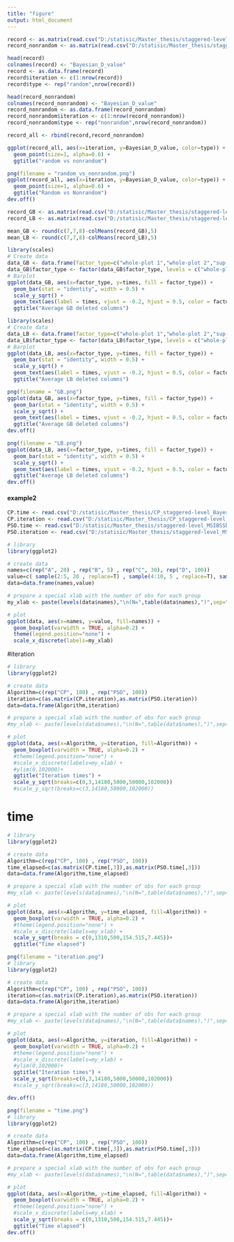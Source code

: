 ```yaml
---
title: "figure"
output: html_document
---
```

```r
record <- as.matrix(read.csv("D:/statisic/Master_thesis/staggered-level_MSIBSSD_BayesianD/record.csv",header = T))
record_nonrandom <- as.matrix(read.csv("D:/statisic/Master_thesis/staggered-level_MSIBSSD_BayesianD/record_nonrandom.csv",header = T))
```

```r
head(record)
colnames(record) <- "Bayesian_D_value"
record <- as.data.frame(record)
record$iteration <- c(1:nrow(record))
record$type <- rep("random",nrow(record))
```

```r
head(record_nonrandom)
colnames(record_nonrandom) <- "Bayesian_D_value"
record_nonrandom <- as.data.frame(record_nonrandom)
record_nonrandom$iteration <- c(1:nrow(record_nonrandom))
record_nonrandom$type <- rep("nonrandom",nrow(record_nonrandom))
```

```r
record_all <- rbind(record,record_nonrandom)
```


```r
ggplot(record_all, aes(x=iteration, y=Bayesian_D_value, color=type)) + 
  geom_point(size=1, alpha=0.6) + 
  ggtitle("random vs nonrandom")
```

```r
png(filename = "random_vs_nonrandom.png")
ggplot(record_all, aes(x=iteration, y=Bayesian_D_value, color=type)) + 
  geom_point(size=1, alpha=0.6) + 
  ggtitle("Random vs Nonrandom")
dev.off()
```

```r
record_GB <- as.matrix(read.csv("D:/statisic/Master_thesis/staggered-level_MSIBSSD_BayesianD/record_GB.csv",header = T))
record_LB <- as.matrix(read.csv("D:/statisic/Master_thesis/staggered-level_MSIBSSD_BayesianD/record_LB.csv",header = T))
```

```r
mean_GB <- round(c(7,7,8)-colMeans(record_GB),5)
mean_LB <- round(c(7,7,8)-colMeans(record_LB),5)
```


```r
library(scales) 
# Create data
data_GB <- data.frame(factor_type=c("whole-plot 1","whole-plot 2","sup-plot"),  times=mean_GB)
data_GB$factor_type <- factor(data_GB$factor_type, levels = c("whole-plot 1","whole-plot 2","sup-plot"))
# Barplot
ggplot(data_GB, aes(x=factor_type, y=times, fill = factor_type)) + 
  geom_bar(stat = "identity", width = 0.5) +  
  scale_y_sqrt() + 
  geom_text(aes(label = times, vjust = -0.2, hjust = 0.5, color = factor_type)) +
  ggtitle("Average GB deleted columns")
```
```r
library(scales) 
# Create data
data_LB <- data.frame(factor_type=c("whole-plot 1","whole-plot 2","sup-plot"),  times=mean_LB)
data_LB$factor_type <- factor(data_LB$factor_type, levels = c("whole-plot 1","whole-plot 2","sup-plot"))
# Barplot
ggplot(data_LB, aes(x=factor_type, y=times, fill = factor_type)) + 
  geom_bar(stat = "identity", width = 0.5) +  
  scale_y_sqrt() + 
  geom_text(aes(label = times, vjust = -0.2, hjust = 0.5, color = factor_type)) +
  ggtitle("Average LB deleted columns")
```
```r
png(filename = "GB.png")
ggplot(data_GB, aes(x=factor_type, y=times, fill = factor_type)) + 
  geom_bar(stat = "identity", width = 0.5) +  
  scale_y_sqrt() + 
  geom_text(aes(label = times, vjust = -0.2, hjust = 0.5, color = factor_type)) +
  ggtitle("Average GB deleted columns")
dev.off()
```
```r
png(filename = "LB.png")
ggplot(data_LB, aes(x=factor_type, y=times, fill = factor_type)) + 
  geom_bar(stat = "identity", width = 0.5) +  
  scale_y_sqrt() + 
  geom_text(aes(label = times, vjust = -0.2, hjust = 0.5, color = factor_type)) +
  ggtitle("Average LB deleted columns")
dev.off()
```

#### example2
```r
CP.time <- read.csv("D:/statisic/Master_thesis/CP_staggered-level_BayesianD/time_record.csv",header = T)
CP.iteration <- read.csv("D:/statisic/Master_thesis/CP_staggered-level_BayesianD/iteration_record.csv",header = T)
PSO.time <- read.csv("D:/statisic/Master_thesis/staggered-level_MSIBSSD_BayesianD/time_record.csv",header = T)
PSO.iteration <- read.csv("D:/statisic/Master_thesis/staggered-level_MSIBSSD_BayesianD/iteration_record.csv",header = T)
```

```r
# library
library(ggplot2)

# create data
names=c(rep("A", 20) , rep("B", 5) , rep("C", 30), rep("D", 100))
value=c( sample(2:5, 20 , replace=T) , sample(4:10, 5 , replace=T), sample(1:7, 30 , replace=T), sample(3:8, 100 , replace=T) )
data=data.frame(names,value)

# prepare a special xlab with the number of obs for each group
my_xlab <- paste(levels(data$names),"\n(N=",table(data$names),")",sep="")

# plot
ggplot(data, aes(x=names, y=value, fill=names)) +
  geom_boxplot(varwidth = TRUE, alpha=0.2) +
  theme(legend.position="none") +
  scale_x_discrete(labels=my_xlab)

```

#iteration
```r

# library
library(ggplot2)

# create data
Algorithm=c(rep("CP", 100) , rep("PSO", 100))
iteration=c(as.matrix(CP.iteration),as.matrix(PSO.iteration))
data=data.frame(Algorithm,iteration)

# prepare a special xlab with the number of obs for each group
#my_xlab <- paste(levels(data$names),"\n(N=",table(data$names),")",sep="")

# plot
ggplot(data, aes(x=Algorithm, y=iteration, fill=Algorithm)) +
  geom_boxplot(varwidth = TRUE, alpha=0.2) +
  #theme(legend.position="none") +
  #scale_x_discrete(labels=my_xlab) + 
  #ylim(0,102000)+
  ggtitle("Iteration times") +
  scale_y_sqrt(breaks=c(0,3,14180,5000,50000,102000))
  #scale_y_sqrt(breaks=c(3,14180,50000,102000)) 

```

# time
```r
# library
library(ggplot2)

# create data
Algorithm=c(rep("CP", 100) , rep("PSO", 100))
time_elapsed=c(as.matrix(CP.time[,3]),as.matrix(PSO.time[,3]))
data=data.frame(Algorithm,time_elapsed)

# prepare a special xlab with the number of obs for each group
#my_xlab <- paste(levels(data$names),"\n(N=",table(data$names),")",sep="")

# plot
ggplot(data, aes(x=Algorithm, y=time_elapsed, fill=Algorithm)) +
  geom_boxplot(varwidth = TRUE, alpha=0.2) +
  #theme(legend.position="none") +
  #scale_x_discrete(labels=my_xlab) + 
  scale_y_sqrt(breaks = c(0,1310,500,154.515,7.445))+
  ggtitle("Time elapsed")
```

```r
png(filename = "iteration.png")
# library
library(ggplot2)

# create data
Algorithm=c(rep("CP", 100) , rep("PSO", 100))
iteration=c(as.matrix(CP.iteration),as.matrix(PSO.iteration))
data=data.frame(Algorithm,iteration)

# prepare a special xlab with the number of obs for each group
#my_xlab <- paste(levels(data$names),"\n(N=",table(data$names),")",sep="")

# plot
ggplot(data, aes(x=Algorithm, y=iteration, fill=Algorithm)) +
  geom_boxplot(varwidth = TRUE, alpha=0.2) +
  #theme(legend.position="none") +
  #scale_x_discrete(labels=my_xlab) + 
  #ylim(0,102000)+
  ggtitle("Iteration times") +
  scale_y_sqrt(breaks=c(0,3,14180,5000,50000,102000))
  #scale_y_sqrt(breaks=c(3,14180,50000,102000)) 

dev.off()
```

```r
png(filename = "time.png")
# library
library(ggplot2)

# create data
Algorithm=c(rep("CP", 100) , rep("PSO", 100))
time_elapsed=c(as.matrix(CP.time[,3]),as.matrix(PSO.time[,3]))
data=data.frame(Algorithm,time_elapsed)

# prepare a special xlab with the number of obs for each group
#my_xlab <- paste(levels(data$names),"\n(N=",table(data$names),")",sep="")

# plot
ggplot(data, aes(x=Algorithm, y=time_elapsed, fill=Algorithm)) +
  geom_boxplot(varwidth = TRUE, alpha=0.2) +
  #theme(legend.position="none") +
  #scale_x_discrete(labels=my_xlab) + 
  scale_y_sqrt(breaks = c(0,1310,500,154.515,7.445))+
  ggtitle("Time elapsed")
dev.off()
```

